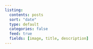```yaml
---
listing:
  contents: posts
  sort: "date"
  type: default
  categories: false
  feed: true
  fields: [image, title, description]
---
```

